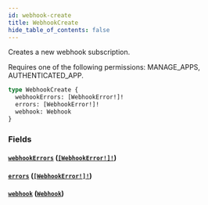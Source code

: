 ```yaml
---
id: webhook-create
title: WebhookCreate
hide_table_of_contents: false
---
```


Creates a new webhook subscription.

Requires one of the following permissions: MANAGE_APPS, AUTHENTICATED_APP.

```graphql
type WebhookCreate {
  webhookErrors: [WebhookError!]!
  errors: [WebhookError!]!
  webhook: Webhook
}
```

### Fields

#### [`webhookErrors`](#) ([`[WebhookError!]!`](../../../developer/api-reference/objects/webhook-error))

#### [`errors`](#) ([`[WebhookError!]!`](../../../developer/api-reference/objects/webhook-error))

#### [`webhook`](#) ([`Webhook`](../../../developer/api-reference/objects/webhook))
